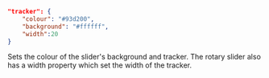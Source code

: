 ```json
"tracker": {
    "colour": "#93d200",
    "background": "#ffffff",
    "width":20
}
```

Sets the colour of the slider's background and tracker. The rotary slider also has a width property which set the width of the tracker. 